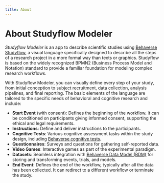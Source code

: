 ```yaml
---
title: About
---
```


<h1 className="m-8 mx-auto text-4xl font-extrabold text-red-800">About Studyflow Modeler</h1>

*Studyflow Modeler* is an app to describe scientific studies using [Behaverse Studyflow](https://behaverse.org/data-model/spec/general/studyflow), a visual language specifically designed to describe all the steps of a research project in a more formal way than texts or graphics. Studyflow is based on the widely recognized BPMN2 (Business Process Model and Notation) standard to provide a familiar foundation for modeling complex research workflows.

With Studyflow Modeler, you can visually define every step of your study, from initial conception to subject recruitment, data collection, analysis pipelines, and final reporting. The basic elements of the language are tailored to the specific needs of behavioral and cognitive research and include:

- **Start Event** (with consent): Defines the beginning of the workflow. It can be conditioned on participants giving informed consent, supporting the ethical and legal requirements.
- **Instructions**: Define and deliver instructions to the participants.
- **Cognitive Tests**: Various cognitive assessment tasks within the study design, including [Behaverse cognitive tests](https://behaverse.org/assessments/engine.html).
- **Questionnaires**: Surveys and questions for gathering self-reported data.
- **Video Games**: Interactive games as part of the experimental paradigm.
- **Datasets**: Seamless integration with [Behaverse Data Model (BDM)](https://behaverse.org/data-model) for storing and transforming events, trials, and models.
- **End Event**: Defines the end of the workflow, typically after all the data has been collected. It can redirect to a different workflow or terminate the study.
